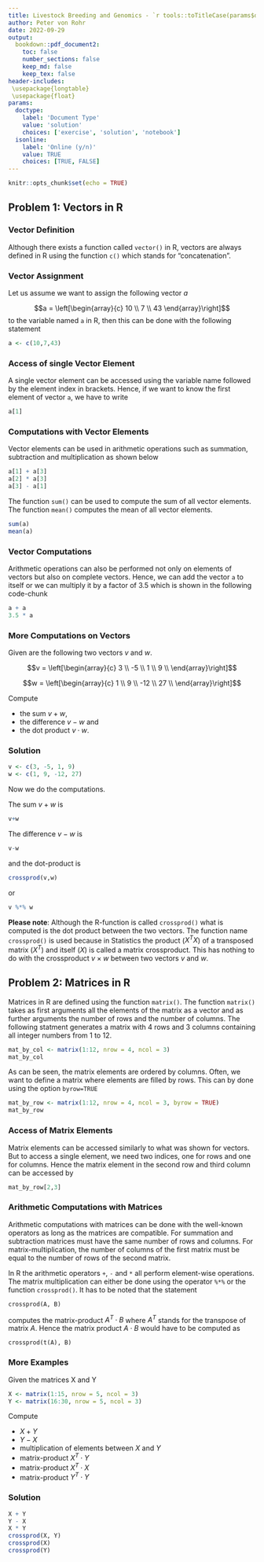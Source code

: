 ```yaml
---
title: Livestock Breeding and Genomics - `r tools::toTitleCase(params$doctype)` 2
author: Peter von Rohr
date: 2022-09-29
output:
  bookdown::pdf_document2:
    toc: false
    number_sections: false
    keep_md: false
    keep_tex: false
header-includes:
 \usepackage{longtable}
 \usepackage{float}
params:
  doctype:
    label: 'Document Type'
    value: 'solution'
    choices: ['exercise', 'solution', 'notebook']
  isonline:
    label: 'Online (y/n)'
    value: TRUE
    choices: [TRUE, FALSE]
---
```



```r
knitr::opts_chunk$set(echo = TRUE)
```


## Problem 1: Vectors in R

### Vector Definition
Although there exists a function called `vector()` in R, vectors are always defined in R using the function `c()` which stands for "concatenation". 

### Vector Assignment
Let us assume we want to assign the following vector $a$ 

$$a = \left[\begin{array}{c}
10 \\
7 \\
43
\end{array}\right]$$
to the variable named `a` in R, then this can be done with the following statement

```r
a <- c(10,7,43)
```

### Access of single Vector Element
A single vector element can be accessed using the variable name followed by the element index in brackets. Hence, if we want to know the first element of vector `a`, we have to write

```r
a[1]
```

### Computations with Vector Elements
Vector elements can be used in arithmetic operations such as summation, subtraction and multiplication as shown below

```r
a[1] + a[3]
a[2] * a[3]
a[3] - a[1]
```

The function `sum()` can be used to compute the sum of all vector elements. The function `mean()` computes the mean of all vector elements. 

```r
sum(a)
mean(a)
```

### Vector Computations
Arithmetic operations can also be performed not only on elements of vectors but also on complete vectors. Hence, we can add the vector `a` to itself or we can multiply it by a factor of 3.5 which is shown in the following code-chunk

```r
a + a
3.5 * a
```

### More Computations on Vectors

Given are the following two vectors $v$ and $w$. 

$$v = \left[\begin{array}{c}
   3  \\ 
  -5  \\ 
   1  \\ 
   9  \\
  \end{array}\right]$$
  
$$w = \left[\begin{array}{c}
    1  \\ 
    9  \\ 
  -12  \\ 
   27  \\
  \end{array}\right]$$


Compute

* the sum $v+w$, 
* the difference $v-w$ and 
* the dot product $v\cdot w$. 


<!-- your-solution-start
### Your Solution
The following steps could be helpful for the solution

* Start by assigning the vectors to variables
* Perform the arithmetic operations with the variables
* Compute the dot-product either with `crossprod()` or with the operator `%*%`

---  your-solution-end -->


<!-- master-solution-start -->

### Solution

```r
v <- c(3, -5, 1, 9)
w <- c(1, 9, -12, 27)
```

Now we do the computations. 

The sum $v+w$ is

```r
v+w
```

The difference $v-w$ is

```r
v-w
```

and the dot-product is 

```r
crossprod(v,w)
```

or 

```r
v %*% w
```

__Please note__: Although the R-function is called `crossprod()` what is computed is the dot product between the two vectors. The function name `crossprod()` is used because in Statistics the product ($X^TX$) of a transposed matrix ($X^T$) and itself ($X$) is called a matrix crossproduct. This has nothing to do with the crossproduct $v \times w$ between two vectors $v$ and $w$.


<!-- master-solution-end -->


## Problem 2: Matrices in R
Matrices in R are defined using the function `matrix()`. The function `matrix()` takes as first arguments all the elements of the matrix as a vector and as further arguments the number of rows and the number of columns. The following statment generates a matrix with $4$ rows and $3$ columns containing all integer numbers from $1$ to $12$. 

```r
mat_by_col <- matrix(1:12, nrow = 4, ncol = 3)
mat_by_col
```

As can be seen, the matrix elements are ordered by columns. Often, we want to define a matrix where elements are filled by rows. This can by done using the option `byrow=TRUE` 

```r
mat_by_row <- matrix(1:12, nrow = 4, ncol = 3, byrow = TRUE)
mat_by_row
```

### Access of Matrix Elements
Matrix elements can be accessed similarly to what was shown for vectors. But to access a single element, we need two indices, one for rows and one for columns. Hence the matrix element in the second row and third column can be accessed by 

```r
mat_by_row[2,3]
```


### Arithmetic Computations with Matrices
Arithmetic computations with matrices can be done with the well-known operators as long as the matrices are compatible. For summation and subtraction matrices must have the same number of rows and columns. For matrix-multiplication, the number of columns of the first matrix must be equal to the number of rows of the second matrix. 

In R the arithmetic operators `+`, `-` and `*` all perform element-wise operations. The matrix multiplication can either be done using the operator `%*%` or the function `crossprod()`. It has to be noted that the statement 

```
crossprod(A, B)
```

computes the matrix-product $A^T \cdot B$ where $A^T$ stands for the transpose of matrix $A$. Hence the matrix product $A \cdot B$ would have to be computed as 

```
crossprod(t(A), B)
```


### More Examples
Given the matrices X and Y

```r
X <- matrix(1:15, nrow = 5, ncol = 3)
Y <- matrix(16:30, nrow = 5, ncol = 3)
```

Compute 

- $X + Y$
- $Y - X$
- multiplication of elements between $X$ and $Y$
- matrix-product $X^T \cdot Y$
- matrix-product $X^T \cdot X$
- matrix-product $Y^T \cdot Y$



<!-- your-solution-start
### Your Solution

* Matrices must be assigned to variables as shown above
* Arithmethic operations are performed
* Matrix muliplications can be done with `crossprod`

---  your-solution-end -->


<!-- master-solution-start -->

### Solution

```r
X + Y
Y - X
X * Y
crossprod(X, Y)
crossprod(X)
crossprod(Y)
```

<!-- master-solution-end -->
 
